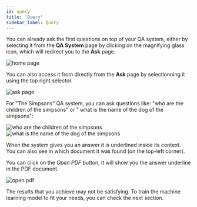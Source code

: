 ```yaml
---
id: query
title: 'Query'
sidebar_label: Query
---
```



You can already ask the first questions on top of your QA system, either by selecting it from the **QA System** page by clicking on the magnifying glass icon, which will redirect you to the **Ask** page.

<Image src='/img/newUI/simpsons/qa-systems-simpsons.png' alt='home page'/>

You can also access it from directly from the **Ask** page by selectionning it using the top right selector.

<Image src='/img/newUI/simpsons/select-qasystem-ask.png' alt='ask page'/>

For "The Simpsons" QA system, you can ask questions like: "who are the children of the simpsons" or " what is the name of the dog of the simpsons":

<Tabs>
  <TabItem value='q1' label='Question 1' default>
    <Image src='/img/newUI/simpsons/who-are-the-children.png' alt='who are the children of the simpsons'/>
  </TabItem>

  <TabItem value="q2" label="Question 2">
    <Image src='/img/newUI/simpsons/what-is-name-of-dog.png' alt='what is the name of the dog of the simpsons'/>
  </TabItem>
</Tabs>

When the system gives you an answer it is underlined inside its context. You can also see in which document it was found (on the top-left corner).

You can click on the *Open PDF* button, it will show you the answer underline in the PDF document.

<Image src='/img/newUI/simpsons/open-pdf-children.png' alt='open pdf'/>

The results that you achieve may not be satisfying. To train the machine learning model to fit your needs, you can check the next section.

